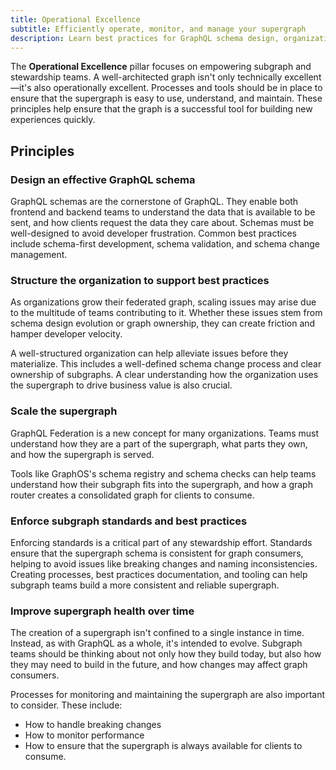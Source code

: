 ```yaml
---
title: Operational Excellence
subtitle: Efficiently operate, monitor, and manage your supergraph
description: Learn best practices for GraphQL schema design, organization structure, standards enforcement, and supergraph scaling and health maintenance.
---
```


The **Operational Excellence** pillar focuses on empowering subgraph and stewardship teams.
A well-architected graph isn't only technically excellent—it's also operationally excellent.
Processes and tools should be in place to ensure that the supergraph is easy to use, understand, and maintain.
These principles help ensure that the graph is a successful tool for building new experiences quickly.

## Principles

### Design an effective GraphQL schema

GraphQL schemas are the cornerstone of GraphQL.
They enable both frontend and backend teams to understand the data that is available to be sent, and how clients request the data they care about.
Schemas must be well-designed to avoid developer frustration.
Common best practices include schema-first development, schema validation, and schema change management.

### Structure the organization to support best practices

As organizations grow their federated graph, scaling issues may arise due to the multitude of teams contributing to it.
Whether these issues stem from schema design evolution or graph ownership, they can create friction and hamper developer velocity.

A well-structured organization can help alleviate issues before they materialize.
This includes a well-defined schema change process and clear ownership of subgraphs.
A clear understanding how the organization uses the supergraph to drive business value is also crucial.

### Scale the supergraph

GraphQL Federation is a new concept for many organizations.
Teams must understand how they are a part of the supergraph, what parts they own, and how the supergraph is served.

Tools like GraphOS's schema registry and schema checks can help teams understand how their subgraph fits into the supergraph, and how a graph router creates a consolidated graph for clients to consume.

### Enforce subgraph standards and best practices

Enforcing standards is a critical part of any stewardship effort.
Standards ensure that the supergraph schema is consistent for graph consumers, helping to avoid issues like breaking changes and naming inconsistencies.
Creating processes, best practices documentation, and tooling can help subgraph teams build a more consistent and reliable supergraph.

### Improve supergraph health over time

The creation of a supergraph isn't confined to a single instance in time.
Instead, as with GraphQL as a whole, it's intended to evolve.
Subgraph teams should be thinking about not only how they build today, but also how they may need to build in the future, and how changes may affect graph consumers.

Processes for monitoring and maintaining the supergraph are also important to consider.
These include:

- How to handle breaking changes
- How to monitor performance
- How to ensure that the supergraph is always available for clients to consume.
